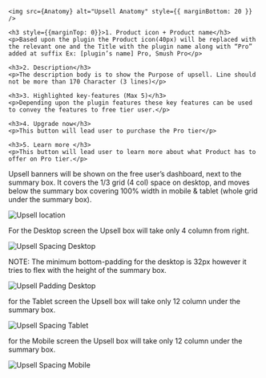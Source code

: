 

<Section title="Anatomy" style={{ paddingTop: 20 }}>

	<img src={Anatomy} alt="Upsell Anatomy" style={{ marginBottom: 20 }} />

	<h3 style={{marginTop: 0}}>1. Product icon + Product name</h3>
    <p>Based upon the plugin the Product icon(40px) will be replaced with the relevant one and the Title with the plugin name along with “Pro” added at suffix Ex: [plugin’s name] Pro, Smush Pro</p>

    <h3>2. Description</h3>
    <p>The description body is to show the Purpose of upsell. Line should not be more than 170 Character (3 lines)</p>

    <h3>3. Highlighted key-features (Max 5)</h3>
    <p>Depending upon the plugin features these key features can be used to convey the features to free tier user.</p>

    <h3>4. Upgrade now</h3>
    <p>This button will lead user to purchase the Pro tier</p>

    <h3>5. Learn more </h3>
    <p>This button will lead user to learn more about what Product has to offer on Pro tier.</p>

</Section>

<Section title="Where and how to display?">
	<p>
		Upsell banners will be shown on the free user’s dashboard, next to the
		summary box. It covers the 1/3 grid (4 col) space on desktop, and moves
		below the summary box covering 100% width in mobile & tablet (whole grid
		under the summary box).
	</p>
	<img src={Location} alt="Upsell location" />
</Section>

<Section title="Spacing: Desktop Screen">
	<p>
		For the Desktop screen the Upsell box will take only 4 column from right.
	</p>
	<img src={SpacingDesktop} alt="Upsell Spacing Desktop" />
	<p>
		NOTE: The minimum bottom-padding for the desktop is 32px however it tries to
		flex with the height of the summary box.
	</p>
	<img src={PaddingDesktop} alt="Upsell Padding Desktop" />
</Section>

<Section title="Spacing: Tablet Screen">
	<p>
		for the Tablet screen the Upsell box will take only 12 column under the
		summary box.
	</p>
	<img src={SpacingTablet} alt="Upsell Spacing Tablet" />
</Section>

<Section title="Spacing: Mobile Screen">
	<p>
		for the Mobile screen the Upsell box will take only 12 column under the
		summary box.
	</p>
	<img src={SpacingMobile} alt="Upsell Spacing Mobile" />
</Section>
